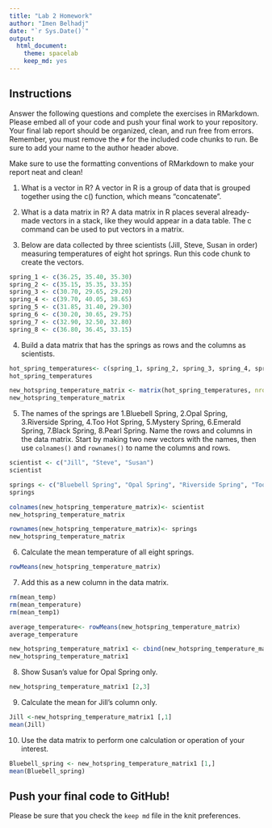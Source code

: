 ```yaml
---
title: "Lab 2 Homework"
author: "Imen Belhadj"
date: "`r Sys.Date()`"
output:
  html_document: 
    theme: spacelab
    keep_md: yes
---
```


## Instructions
Answer the following questions and complete the exercises in RMarkdown. Please embed all of your code and push your final work to your repository. Your final lab report should be organized, clean, and run free from errors. Remember, you must remove the `#` for the included code chunks to run. Be sure to add your name to the author header above.  

Make sure to use the formatting conventions of RMarkdown to make your report neat and clean!  

1. What is a vector in R?  A vector in R is a group of data that is grouped together using the c() function, which means "concatenate". 

2. What is a data matrix in R? A data matrix in R places several already-made vectors in a stack, like they would appear in a data table. The c command can be used to put vectors in a matrix. 

3. Below are data collected by three scientists (Jill, Steve, Susan in order) measuring temperatures of eight hot springs. Run this code chunk to create the vectors.  
```r
spring_1 <- c(36.25, 35.40, 35.30)
spring_2 <- c(35.15, 35.35, 33.35)
spring_3 <- c(30.70, 29.65, 29.20)
spring_4 <- c(39.70, 40.05, 38.65)
spring_5 <- c(31.85, 31.40, 29.30)
spring_6 <- c(30.20, 30.65, 29.75)
spring_7 <- c(32.90, 32.50, 32.80)
spring_8 <- c(36.80, 36.45, 33.15)
```

4. Build a data matrix that has the springs as rows and the columns as scientists.  
```r
hot_spring_temperatures<- c(spring_1, spring_2, spring_3, spring_4, spring_5, spring_6, spring_7, spring_8)
hot_spring_temperatures
```

```r
new_hotspring_temperature_matrix <- matrix(hot_spring_temperatures, nrow=8, byrow =T)
new_hotspring_temperature_matrix
```
5. The names of the springs are 1.Bluebell Spring, 2.Opal Spring, 3.Riverside Spring, 4.Too Hot Spring, 5.Mystery Spring, 6.Emerald Spring, 7.Black Spring, 8.Pearl Spring. Name the rows and columns in the data matrix. Start by making two new vectors with the names, then use `colnames()` and `rownames()` to name the columns and rows.
```r
scientist <- c("Jill", "Steve", "Susan")
scientist
```
```r
springs <- c("Bluebell Spring", "Opal Spring", "Riverside Spring", "Too Hot Spring", "Mystery Spring", "Emerald Spring", "Black Spring", "Pearl Spring")
springs
```
```r
colnames(new_hotspring_temperature_matrix)<- scientist
new_hotspring_temperature_matrix
```
```r
rownames(new_hotspring_temperature_matrix)<- springs
new_hotspring_temperature_matrix
```

6. Calculate the mean temperature of all eight springs.
```r
rowMeans(new_hotspring_temperature_matrix)
```
7. Add this as a new column in the data matrix.  
```r
rm(mean_temp)
rm(mean_temperature)
rm(mean_temp1)
```

```r
average_temperature<- rowMeans(new_hotspring_temperature_matrix)
average_temperature
```
```r
new_hotspring_temperature_matrix1 <- cbind(new_hotspring_temperature_matrix, average_temperature)
new_hotspring_temperature_matrix1
```
8. Show Susan's value for Opal Spring only.
```r
new_hotspring_temperature_matrix1 [2,3]
```
9. Calculate the mean for Jill's column only.  
```r
Jill <-new_hotspring_temperature_matrix1 [,1]
mean(Jill)
```
10. Use the data matrix to perform one calculation or operation of your interest.
```r
Bluebell_spring <- new_hotspring_temperature_matrix1 [1,]
mean(Bluebell_spring)
```

## Push your final code to GitHub!
Please be sure that you check the `keep md` file in the knit preferences.  